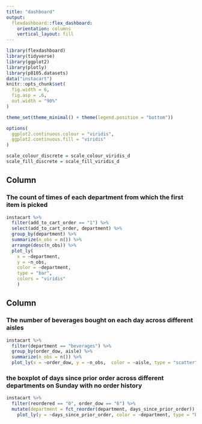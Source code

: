 ```yaml
---
title: "dashboard"
output: 
  flexdashboard::flex_dashboard:
    orientation: columns
    vertical_layout: fill
---
```


```r
library(flexdashboard)
library(tidyverse)
library(ggplot2)
library(plotly)
library(p8105.datasets)
data("instacart")
knitr::opts_chunk$set(
  fig.width = 6,
  fig.asp = .6,
  out.width = "90%"
)

theme_set(theme_minimal() + theme(legend.position = "bottom"))

options(
  ggplot2.continuous.colour = "viridis",
  ggplot2.continuous.fill = "viridis"
)

scale_colour_discrete = scale_colour_viridis_d
scale_fill_discrete = scale_fill_viridis_d

```

Column {data-width=650}
-----------------------------------------------------------------------

### The count of times of each department from which the first item is picked

```r
instacart %>% 
  filter(add_to_cart_order == "1") %>% 
  select(add_to_cart_order, department) %>% 
  group_by(department) %>% 
  summarize(n_obs = n()) %>% 
  arrange(desc(n_obs)) %>% 
  plot_ly(
    x = ~department,
    y = ~n_obs, 
    color = ~department,
    type = "bar",
    colors = "viridis"
    )
```

Column {data-width=350}
-----------------------------------------------------------------------

### The number of beverages bought on each day across different aisles

```r
instacart %>% 
  filter(department == "beverages") %>% 
  group_by(order_dow, aisle) %>% 
  summarize(n_obs = n()) %>% 
  plot_ly(x = ~order_dow, y = ~n_obs,  color = ~aisle, type = "scatter", mode = "markers", colors = "viridis")
```

### the boxplot of days since prior order across different departments on Sunday with no order history

```r
instacart %>% 
  filter(reordered == "0", order_dow == "6") %>% 
  mutate(department = fct_reorder(department, days_since_prior_order)) %>% 
    plot_ly(y = ~days_since_prior_order, color = ~department, type = "box", colors = "viridis")
```

